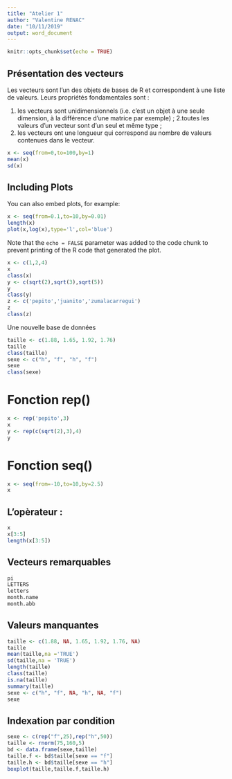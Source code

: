 ---
title: "Atelier 1"
author: "Valentine RENAC"
date: "10/11/2019"
output: word_document
---

```{r setup, include=FALSE}
knitr::opts_chunk$set(echo = TRUE)
```

## Présentation des vecteurs

Les vecteurs sont l’un des objets de bases de R et correspondent à une liste de valeurs. Leurs propriétés fondamentales sont :

1. les vecteurs sont unidimensionnels (i.e. c’est un objet à une seule dimension, à la différence d’une matrice par exemple) ;
2.toutes les valeurs d’un vecteur sont d’un seul et même type ;
3. les vecteurs ont une longueur qui correspond au nombre de valeurs contenues dans le vecteur.


```{r}
x <- seq(from=0,to=100,by=1)
mean(x)
sd(x)
```

## Including Plots

You can also embed plots, for example:

```{r}
x <- seq(from=0.1,to=10,by=0.01)
length(x)
plot(x,log(x),type='l',col='blue')
```

Note that the `echo = FALSE` parameter was added to the code chunk to prevent printing of the R code that generated the plot.

```{r}
x <- c(1,2,4)
x
class(x)
y <- c(sqrt(2),sqrt(3),sqrt(5))
y
class(y)
z <- c('pepito','juanito','zumalacarregui')
z
class(z)
```

Une nouvelle base de données

```{r}
taille <- c(1.88, 1.65, 1.92, 1.76)
taille
class(taille)
sexe <- c("h", "f", "h", "f")
sexe
class(sexe)
```

# Fonction rep()

```{r}
x <- rep('pepito',3)
x
y <- rep(c(sqrt(2),3),4)
y
```

# Fonction seq()

```{r}
x <- seq(from=-10,to=10,by=2.5)
x
```

## L'opèrateur :

```{r}
x
x[3:5]
length(x[3:5])
```
 
## Vecteurs remarquables

```{r}
pi
LETTERS
letters
month.name
month.abb
```
 
## Valeurs manquantes

```{r}
taille <- c(1.88, NA, 1.65, 1.92, 1.76, NA)
taille
mean(taille,na ='TRUE')
sd(taille,na = 'TRUE')
length(taille)
class(taille)
is.na(taille)
summary(taille)
sexe <- c("h", "f", NA, "h", NA, "f")
sexe
```

## Indexation par condition

```{r}
sexe <- c(rep("f",25),rep("h",50))
taille <- rnorm(75,160,5)
bd <- data.frame(sexe,taille)
taille.f <- bd$taille[sexe == "f"]
taille.h <- bd$taille[sexe == "h"]
boxplot(taille,taille.f,taille.h)
```

 
 